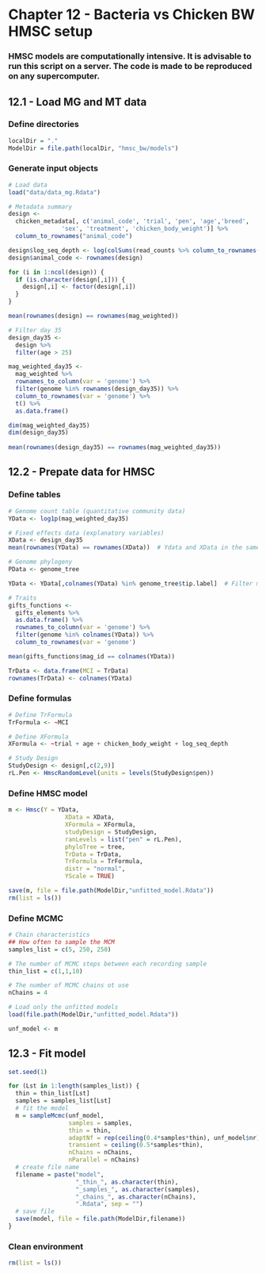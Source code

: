 # Chapter 12 - Bacteria vs Chicken BW HMSC setup

### HMSC models are computationally intensive. It is advisable to run this script on a server. The code is made to be reproduced on any supercomputer.

## 12.1 - Load MG and MT data

### Define directories

```r
localDir = "."
ModelDir = file.path(localDir, "hmsc_bw/models")
```

### Generate input objects

```r
# Load data
load("data/data_mg.Rdata")

# Metadata summary
design <- 
  chicken_metadata[, c('animal_code', 'trial', 'pen', 'age','breed',
               'sex', 'treatment', 'chicken_body_weight')] %>% 
  column_to_rownames("animal_code")

design$log_seq_depth <- log(colSums(read_counts %>% column_to_rownames("genome")))
design$animal_code <- rownames(design)

for (i in 1:ncol(design)) {
  if (is.character(design[,i])) {
    design[,i] <- factor(design[,i])
  }
}

mean(rownames(design) == rownames(mag_weighted))

# Filter day 35
design_day35 <- 
  design %>%
  filter(age > 25)

mag_weighted_day35 <- 
  mag_weighted %>%
  rownames_to_column(var = 'genome') %>% 
  filter(genome %in% rownames(design_day35)) %>% 
  column_to_rownames(var = 'genome') %>% 
  t() %>% 
  as.data.frame()

dim(mag_weighted_day35)
dim(design_day35)
 
mean(rownames(design_day35) == rownames(mag_weighted_day35))
```


## 12.2 - Prepate data for HMSC

### Define tables

```r
# Genome count table (quantitative community data)
YData <- log1p(mag_weighted_day35)

# Fixed effects data (explanatory variables)
XData <- design_day35
mean(rownames(YData) == rownames(XData))  # Ydata and XData in the same order

# Genome phylogeny
PData <- genome_tree

YData <- YData[,colnames(YData) %in% genome_tree$tip.label]  # Filter missing MAGs in tree

# Traits 
gifts_functions <- 
  gifts_elements %>%
  as.data.frame() %>% 
  rownames_to_column(var = 'genome') %>% 
  filter(genome %in% colnames(YData)) %>% 
  column_to_rownames(var = 'genome')

mean(gifts_functions$mag_id == colnames(YData))

TrData <- data.frame(MCI = TrData)
rownames(TrData) <- colnames(YData)
```

### Define formulas

```r
# Define TrFormula
TrFormula <- ~MCI

# Define XFormula
XFormula <- ~trial + age + chicken_body_weight + log_seq_depth

# Study Design
StudyDesign <- design[,c(2,9)]
rL.Pen <- HmscRandomLevel(units = levels(StudyDesign$pen))
```

### Define HMSC model

```r
m <- Hmsc(Y = YData,
                XData = XData,
                XFormula = XFormula,
                studyDesign = StudyDesign,
                ranLevels = list("pen" = rL.Pen),
                phyloTree = tree,
                TrData = TrData,
                TrFormula = TrFormula,
                distr = "normal",
                YScale = TRUE)

save(m, file = file.path(ModelDir,"unfitted_model.Rdata"))
rm(list = ls())
```

### Define MCMC

```r
# Chain characteristics
## How often to sample the MCM
samples_list = c(5, 250, 250)

# The number of MCMC steps between each recording sample
thin_list = c(1,1,10)

# The number of MCMC chains ot use
nChains = 4

# Load only the unfitted models
load(file.path(ModelDir,"unfitted_model.Rdata"))

unf_model <- m
```


## 12.3 - Fit model

```r
set.seed(1)

for (Lst in 1:length(samples_list)) {
  thin = thin_list[Lst]
  samples = samples_list[Lst]
  # fit the model
  m = sampleMcmc(unf_model,
                 samples = samples,
                 thin = thin,
                 adaptNf = rep(ceiling(0.4*samples*thin), unf_model$nr),
                 transient = ceiling(0.5*samples*thin),
                 nChains = nChains,
                 nParallel = nChains)
  # create file name
  filename = paste("model",
                   "_thin_", as.character(thin),
                   "_samples_", as.character(samples),
                   "_chains_", as.character(nChains),
                   ".Rdata", sep = "")
  # save file
  save(model, file = file.path(ModelDir,filename)) 
}
```

### Clean environment

```r
rm(list = ls())
```
